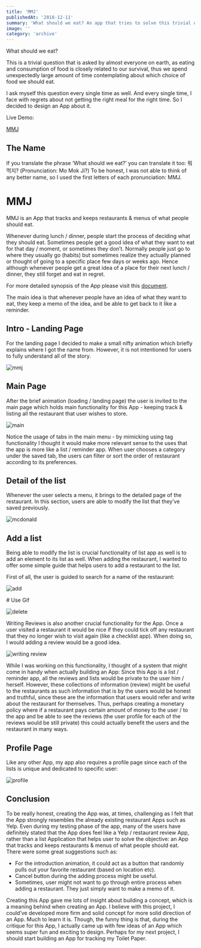 ```yaml
---
title: 'MMJ'
publishedAt: '2018-12-11'
summary: 'What should we eat? An app that tries to solve this trivial question that is asked by almost everyone on earth.'
image: ''
category: 'archive'
---
```

What should we eat?

This is a trivial question that is asked by almost everyone on earth, as eating and consumption of food is closely related to our survival, thus we spend unexpectedly large amount of time contemplating about which choice of food we should eat.

I ask myself this question every single time as well. And every single time, I face with regrets about not getting the right meal for the right time. So I decided to design an App about it.

Live Demo:

[MMJ](https://projects.invisionapp.com/prototype/MMJ-cjpkczk4c000g3y01q8pwotzq/play/9227e1bd)

## The Name

If you translate the phrase ‘What should we eat?’ you can translate it too: 뭐 먹지? (Pronunciation: Mo Mok Ji?) To be honest, I was not able to think of any better name, so I used the first letters of each pronunciation: MMJ. 

# MMJ

MMJ is an App that tracks and keeps restaurants & menus of what people should eat. 

Whenever during lunch / dinner, people start the process of deciding what they should eat. Sometimes people get a good idea of what they want to eat for that day / moment, or sometimes they don’t. Normally people just go to where they usually go (habits) but sometimes realize they actually planned or thought of going to a specific place few days or weeks ago. Hence although whenever people get a great idea of a place for their next lunch / dinner, they still forget and eat in regret.

For more detailed synopsis of the App please visit this [document](https://docs.google.com/document/d/1tSzl7z2-0EA_flZrHiSmesY79wxdje1w2cKcmb_XnUU/edit?usp=sharing).

The main idea is that whenever people have an idea of what they want to eat, they keep a memo of the idea, and be able to get back to it like a reminder.

## Intro - Landing Page

For the landing page I decided to make a small nifty animation which briefly explains where I got the name from. However, it is not intentioned for users to fully understand all of the story.

![mmj](/static/images/mmj/landing-page-01.jpg "mmj")

## Main Page

After the brief animation (loading / landing page) the user is invited to the main page which holds main functionality for this App - keeping track & listing all the restaurant that user wishes to store.

![main](/static/images/mmj/main-2.jpg "main")

Notice the usage of tabs in the main menu - by mimicking using tag functionality I thought it would make more relevant sense to the uses that the app is more like a list / reminder app. When user chooses a category under the saved tab, the users can filter or sort the order of restaurant according to its preferences.

## Detail of the list 

Whenever the user selects a menu, it brings to the detailed page of the restaurant. In this section, users are able to modify the list that they’ve saved previously.

![mcdonald](/static/images/mmj/list-detail-1.jpg "mcdonald")

## Add a list

Being able to modify the list is crucial functionality of list app as well is to add an element to its list as well. When adding the restaurant, I wanted to offer some simple guide that helps users to add a restaurant to the list.

First of all, the user is guided to search for a name of the restaurant:

![add](/static/images/mmj/screen-shot-2019-02-25-at-2.02.36-pm.png "add")

\# Use Gif

![delete](/static/images/mmj/main-6.jpg "delete")

Writing Reviews is also another crucial functionality for the App. Once a user visited a restaurant it would be nice if they could tick off any restaurant that they no longer wish to visit again (like a checklist app). When doing so, I would adding a review would be a good idea.

![writing review](/static/images/mmj/writing-review-1.jpg "writing review")

While I was working on this functionality, I thought of a system that might come in handy when actually building an App: Since this App is a list / reminder app, all the reviews and lists would be private to the user him / herself. However, these collections of information (review) might be useful to the restaurants as such information that is by the users would be honest and truthful, since these are the information that users would refer and write about the restaurant for themselves. Thus, perhaps creating a monetary policy where if a restaurant pays certain amount of money to the user / to the app and be able to see the reviews (the user profile for each of the reviews would be still private) this could actually benefit the users and the restaurant in many ways.

## Profile Page

Like any other App, my app also requires a profile page since each of the lists is unique and dedicated to specific user:

![profile](/static/images/mmj/profile-1.jpg "profile")

## Conclusion

To be really honest, creating the App was, at times, challenging as I felt that the App strongly resembles the already existing restaurant Apps such as Yelp. Even during my testing phase of the app, many of the users have definitely stated that the App does feel like a Yelp / restaurant review App, rather than a list Application that helps user to solve the objective: an App that tracks and keeps restaurants & menus of what people should eat. There were some great suggestions such as:

* For the introduction animation, it could act as a button that randomly pulls out your favorite restaurant (based on location etc).
* Cancel button during the adding process might be useful.
* Sometimes, user might not want to go through entire process when adding a restaurant. They just simply want to make a memo of it.

Creating this App gave me lots of insight about building a concept, which is a meaning behind when creating an App. I believe with this project, I could’ve developed more firm and solid concept for more solid direction of an App. Much to learn it is. Though, the funny thing is that, during the critique for this App, I actually came up with few ideas of an App which seems super fun and exciting to design. Perhaps for my next project, I should start building an App for tracking my Toilet Paper.
